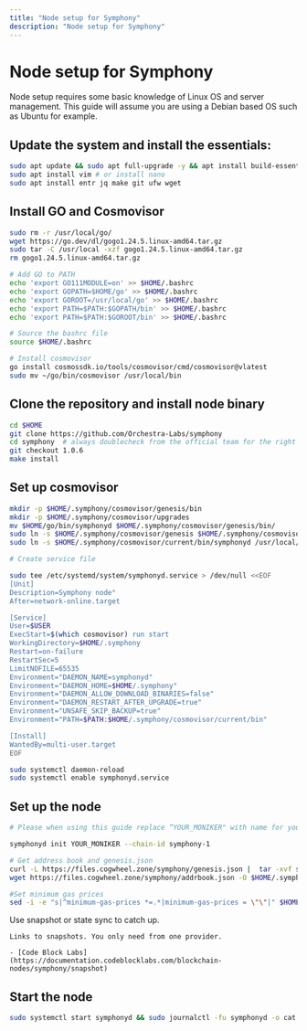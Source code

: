 ```yaml
---
title: "Node setup for Symphony"
description: "Node setup for Symphony"
---
```


# Node setup for Symphony

Node setup requires some basic knowledge of Linux OS and server management. This guide will assume
you are using a Debian based OS such as Ubuntu for example.

## Update the system and install the essentials:

```bash
sudo apt update && sudo apt full-upgrade -y && apt install build-essential 
sudo apt install vim # or install nano
sudo apt install entr jq make git ufw wget 
```

## Install GO and Cosmovisor

```bash
sudo rm -r /usr/local/go/
wget https://go.dev/dl/gogo1.24.5.linux-amd64.tar.gz
sudo tar -C /usr/local -xzf gogo1.24.5.linux-amd64.tar.gz
rm gogo1.24.5.linux-amd64.tar.gz

# Add GO to PATH
echo 'export GO111MODULE=on' >> $HOME/.bashrc
echo 'export GOPATH=$HOME/go' >> $HOME/.bashrc
echo 'export GOROOT=/usr/local/go' >> $HOME/.bashrc
echo 'export PATH=$PATH:$GOPATH/bin' >> $HOME/.bashrc
echo 'export PATH=$PATH:$GOROOT/bin' >> $HOME/.bashrc

# Source the bashrc file
source $HOME/.bashrc

# Install cosmovisor
go install cosmossdk.io/tools/cosmovisor/cmd/cosmovisor@vlatest
sudo mv ~/go/bin/cosmovisor /usr/local/bin
```

## Clone the repository and install node binary

```bash
cd $HOME 
git clone https://github.com/Orchestra-Labs/symphony
cd symphony  # always doublecheck from the official team for the right version
git checkout 1.0.6
make install
```

## Set up cosmovisor

```bash 
mkdir -p $HOME/.symphony/cosmovisor/genesis/bin
mkdir -p $HOME/.symphony/cosmovisor/upgrades
mv $HOME/go/bin/symphonyd $HOME/.symphony/cosmovisor/genesis/bin/
sudo ln -s $HOME/.symphony/cosmovisor/genesis $HOME/.symphony/cosmovisor/current -f
sudo ln -s $HOME/.symphony/cosmovisor/current/bin/symphonyd /usr/local/bin/symphonyd -f

# Create service file

sudo tee /etc/systemd/system/symphonyd.service > /dev/null <<EOF
[Unit]
Description=Symphony node"
After=network-online.target

[Service]
User=$USER
ExecStart=$(which cosmovisor) run start
WorkingDirectory=$HOME/.symphony
Restart=on-failure 
RestartSec=5
LimitNOFILE=65535
Environment="DAEMON_NAME=symphonyd"
Environment="DAEMON_HOME=$HOME/.symphony"
Environment="DAEMON_ALLOW_DOWNLOAD_BINARIES=false"
Environment="DAEMON_RESTART_AFTER_UPGRADE=true"
Environment="UNSAFE_SKIP_BACKUP=true"
Environment="PATH=$PATH:$HOME/.symphony/cosmovisor/current/bin"

[Install]
WantedBy=multi-user.target
EOF

sudo systemctl daemon-reload
sudo systemctl enable symphonyd.service
```

## Set up the node 

```bash
# Please when using this guide replace “YOUR_MONIKER" with name for your node.

symphonyd init YOUR_MONIKER --chain-id symphony-1

# Get address book and genesis.json
curl -L https://files.cogwheel.zone/symphony/genesis.json |  tar -xvf symphony_genesis.tar.xz -C $HOME/.symphony/config/genesis.json
wget https://files.cogwheel.zone/symphony/addrbook.json -O $HOME/.symphony/config/addrbook.json

#Set minimum gas prices
sed -i -e "s|^minimum-gas-prices *=.*|minimum-gas-prices = \"\"|" $HOME/.symphony/config/app.toml
```

Use snapshot or state sync to catch up.
``` 
Links to snapshots. You only need from one provider.

- [Code Block Labs](https://documentation.codeblocklabs.com/blockchain-nodes/symphony/snapshot)
```

## Start the node

```bash
sudo systemctl start symphonyd && sudo journalctl -fu symphonyd -o cat
```
